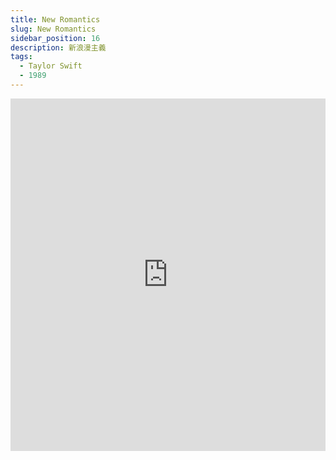 ---
title: New Romantics
slug: New Romantics
sidebar_position: 16
description: 新浪漫主義
tags:
  - Taylor Swift
  - 1989
---


<iframe src="https://player.vimeo.com/video/349591239?h=4a4795c561" width="100%" height="564" frameborder="0" allow="autoplay; fullscreen" allowfullscreen></iframe>